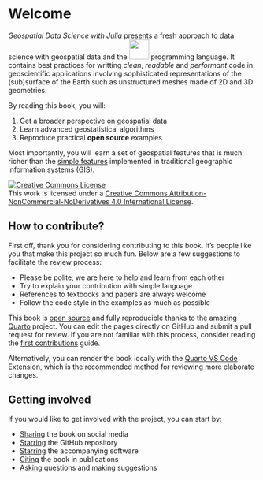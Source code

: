 # Welcome {.unnumbered}

*Geospatial Data Science with Julia* presents a fresh
approach to data science with geospatial data and the
[![](https://raw.githubusercontent.com/JuliaLang/julia-logo-graphics/b5551ca7946b4a25746c045c15fbb8806610f8d0/images/julia-logo-color.svg){fig-alt="Julia" width=40px}](https://julialang.org)
programming language.
It contains best practices for writting *clean*, *readable*
and *performant* code in geoscientific applications
involving sophisticated representations of the (sub)surface
of the Earth such as unstructured meshes made of 2D and
3D geometries.

By reading this book, you will:

1. Get a broader perspective on geospatial data
2. Learn advanced geostatistical algorithms
3. Reproduce practical **open source** examples

Most importantly, you will learn a set of geospatial features
that is much richer than the
[simple features](https://en.wikipedia.org/wiki/Simple_Features)
implemented in traditional geographic information systems (GIS).

<a rel="license" href="http://creativecommons.org/licenses/by-nc-nd/4.0/"><img alt="Creative Commons License" style="border-width:0" src="https://i.creativecommons.org/l/by-nc-nd/4.0/88x31.png" /></a><br />This work is licensed under a <a rel="license" href="http://creativecommons.org/licenses/by-nc-nd/4.0/">Creative Commons Attribution-NonCommercial-NoDerivatives 4.0 International License</a>.

## How to contribute?

First off, thank you for considering contributing to this book.
It's people like you that make this project so much fun. Below
are a few suggestions to facilitate the review process:

- Please be polite, we are here to help and learn from each other
- Try to explain your contribution with simple language
- References to textbooks and papers are always welcome
- Follow the code style in the examples as much as possible

This book is [open source](https://github.com/juliohm/geospatial-data-science-with-julia)
and fully reproducible thanks to the amazing
[Quarto](https://quarto.org) project. You can edit the pages
directly on GitHub and submit a pull request for review.
If you are not familiar with this process, consider reading
the [first contributions](https://github.com/firstcontributions/first-contributions) guide.

Alternatively, you can render the book locally with the
[Quarto VS Code Extension](https://marketplace.visualstudio.com/items?itemName=quarto.quarto),
which is the recommended method for reviewing more elaborate changes.

## Getting involved

If you would like to get involved with the project, you can start by:

- [Sharing]() the book on social media
- [Starring](https://github.com/juliohm/geospatial-data-science-with-julia) the GitHub repository
- [Starring](https://github.com/JuliaEarth/GeoStats.jl) the accompanying software
- [Citing](CITATION.bib) the book in publications
- [Asking](https://github.com/juliohm/geospatial-data-science-with-julia) questions and making suggestions